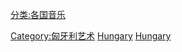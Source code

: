 {{Commons category|Music of Hungary}}
[[分类:各国音乐|分类:各国音乐]]
[[Category:匈牙利艺术|Category:匈牙利艺术]]
[[Category:中歐音樂|Hungary]]
[[Category:欧洲各国音乐|Hungary]]